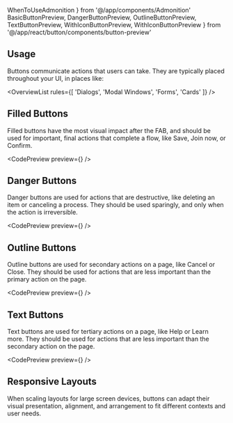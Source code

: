---
---

  WhenToUseAdmonition
} from '@/app/components/Admonition'
  BasicButtonPreview,
  DangerButtonPreview,
  OutlineButtonPreview,
  TextButtonPreview,
  WithIconButtonPreview,
  WithIconButtonPreview
} from '@/app/react/button/components/button-preview'

<WhenToUseAdmonition description="When you need to display content heavy sections within a single page." />

<WhenNotToUseAdmonition description="When you need to provide a way for the user to navigate somewhere - use a Link, TextLink, or NavMenu." />

## Usage

Buttons communicate actions that users can take. They are typically placed throughout your UI, in places like:

<OverviewList rules={[
  'Dialogs',
  'Modal Windows',
  'Forms',
  'Cards'
]} />


## Filled Buttons

Filled buttons have the most visual impact after the FAB, and should be used for important, final actions that complete a flow, like Save, Join now, or Confirm.

<CodePreview preview={<BasicButtonPreview />} />

## Danger Buttons

Danger buttons are used for actions that are destructive, like deleting an item or canceling a process. They should be used sparingly, and only when the action is irreversible.

<CodePreview preview={<DangerButtonPreview />} />

## Outline Buttons

Outline buttons are used for secondary actions on a page, like Cancel or Close. They should be used for actions that are less important than the primary action on the page.

<CodePreview preview={<OutlineButtonPreview />} />

## Text Buttons

Text buttons are used for tertiary actions on a page, like Help or Learn more. They should be used for actions that are less important than the secondary action on the page.

<CodePreview preview={<TextButtonPreview />} />

## Responsive Layouts

When scaling layouts for large screen devices, buttons can adapt their visual presentation, alignment, and arrangement to fit different contexts and user needs.
